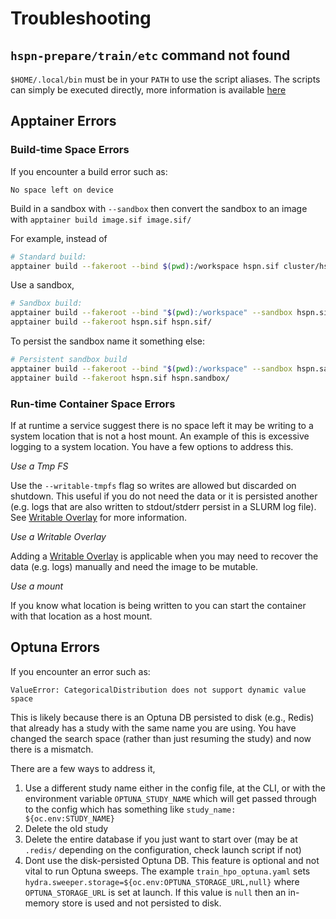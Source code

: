 # Troubleshooting

## `hspn-prepare/train/etc` command not found

`$HOME/.local/bin` must be in your `PATH` to use the script aliases. The scripts can simply be executed directly, more information is available [here](/getting-started#additional-cli-features)

## Apptainer Errors

### Build-time Space Errors

If you encounter a build error such as:

```
No space left on device
```

Build in a sandbox with `--sandbox` then convert the sandbox to an image with `apptainer build image.sif image.sif/`


For example, instead of

```sh
# Standard build:
apptainer build --fakeroot --bind $(pwd):/workspace hspn.sif cluster/hspn.def
```

Use a sandbox,
```sh
# Sandbox build:
apptainer build --fakeroot --bind "$(pwd):/workspace" --sandbox hspn.sif/ cluster/hspn.def
apptainer build --fakeroot hspn.sif hspn.sif/
```

To persist the sandbox name it something else:

```sh
# Persistent sandbox build
apptainer build --fakeroot --bind "$(pwd):/workspace" --sandbox hspn.sandbox/ cluster/hspn.def
apptainer build --fakeroot hspn.sif hspn.sandbox/
```

### Run-time Container Space Errors

If at runtime a service suggest there is no space left it may be writing to a system location that is not a host mount. An example of this is excessive logging to a system location. You have a few options to address this.

*Use a Tmp FS*

Use the `--writable-tmpfs` flag so writes are allowed but discarded on shutdown. This useful if you do not need the data or it is persisted another (e.g. logs that are also written to stdout/stderr persist in a SLURM log file). See [Writable Overlay](https://apptainer.org/docs/user/latest/persistent_overlays.html) for more information.

*Use a Writable Overlay*

Adding a [Writable Overlay](https://apptainer.org/docs/user/latest/persistent_overlays.html) is applicable when you may need to recover the data (e.g. logs) manually and need the image to be mutable.

*Use a mount*

If you know what location is being written to you can start the container with that location as a host mount.

## Optuna Errors

If you encounter an error such as:

```
ValueError: CategoricalDistribution does not support dynamic value space
```

This is likely because there is an Optuna DB persisted to disk (e.g., Redis) that already has a study with the same name you are using. You have changed the search space (rather than just resuming the study) and now there is a mismatch.

There are a few ways to address it,

1. Use a different study name either in the config file, at the CLI, or with the environment variable `OPTUNA_STUDY_NAME` which will get passed through to the config which has something like `study_name: ${oc.env:STUDY_NAME}`
2. Delete the old study
3. Delete the entire database if you just want to start over (may be at `.redis/` depending on the configuration, check launch script if not)
4. Dont use the disk-persisted Optuna DB. This feature is optional and not vital to run Optuna sweeps. The example `train_hpo_optuna.yaml` sets `hydra.sweeper.storage=${oc.env:OPTUNA_STORAGE_URL,null}` where `OPTUNA_STORAGE_URL` is set at launch. If this value is `null` then an in-memory store is used and not persisted to disk.


